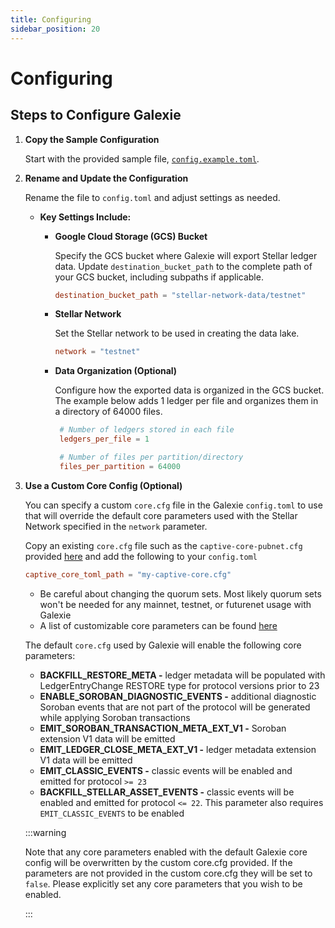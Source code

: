 ```yaml
---
title: Configuring
sidebar_position: 20
---
```


# Configuring

## Steps to Configure Galexie

1. **Copy the Sample Configuration**

   Start with the provided sample file, [`config.example.toml`](https://github.com/stellar/go/blob/master/services/galexie/config.example.toml).

2. **Rename and Update the Configuration**

   Rename the file to `config.toml` and adjust settings as needed.

   - **Key Settings Include:**

     - **Google Cloud Storage (GCS) Bucket**

       Specify the GCS bucket where Galexie will export Stellar ledger data. Update `destination_bucket_path` to the complete path of your GCS bucket, including subpaths if applicable.

       ```toml
       destination_bucket_path = "stellar-network-data/testnet"
       ```

     - **Stellar Network**

       Set the Stellar network to be used in creating the data lake.

       ```toml
       network = "testnet"
       ```

     - **Data Organization (Optional)**

       Configure how the exported data is organized in the GCS bucket. The example below adds 1 ledger per file and organizes them in a directory of 64000 files.

       ```toml
        # Number of ledgers stored in each file
        ledgers_per_file = 1

        # Number of files per partition/directory
        files_per_partition = 64000
       ```

3. **Use a Custom Core Config (Optional)**

   You can specify a custom `core.cfg` file in the Galexie `config.toml` to use that will override the default core parameters used with the Stellar Network specified in the `network` parameter.

   Copy an existing `core.cfg` file such as the `captive-core-pubnet.cfg` provided [here](https://github.com/stellar/go/blob/master/ingest/ledgerbackend/configs/captive-core-pubnet.cfg) and add the following to your `config.toml`

   ```toml
   captive_core_toml_path = "my-captive-core.cfg"
   ```

   - Be careful about changing the quorum sets. Most likely quorum sets won't be needed for any mainnet, testnet, or futurenet usage with Galexie
   - A list of customizable core parameters can be found [here](https://github.com/stellar/stellar-core/blob/master/src/main/Config.h)

   The default `core.cfg` used by Galexie will enable the following core parameters:

   - **BACKFILL_RESTORE_META -** ledger metadata will be populated with LedgerEntryChange RESTORE type for protocol versions prior to 23
   - **ENABLE_SOROBAN_DIAGNOSTIC_EVENTS -** additional diagnostic Soroban events that are not part of the protocol will be generated while applying Soroban transactions
   - **EMIT_SOROBAN_TRANSACTION_META_EXT_V1 -** Soroban extension V1 data will be emitted
   - **EMIT_LEDGER_CLOSE_META_EXT_V1 -** ledger metadata extension V1 data will be emitted
   - **EMIT_CLASSIC_EVENTS -** classic events will be enabled and emitted for protocol `>= 23`
   - **BACKFILL_STELLAR_ASSET_EVENTS -** classic events will be enabled and emitted for protocol `<= 22`. This parameter also requires `EMIT_CLASSIC_EVENTS` to be enabled

   :::warning

   Note that any core parameters enabled with the default Galexie core config will be overwritten by the custom core.cfg provided. If the parameters are not provided in the custom core.cfg they will be set to `false`. Please explicitly set any core parameters that you wish to be enabled.

   :::

